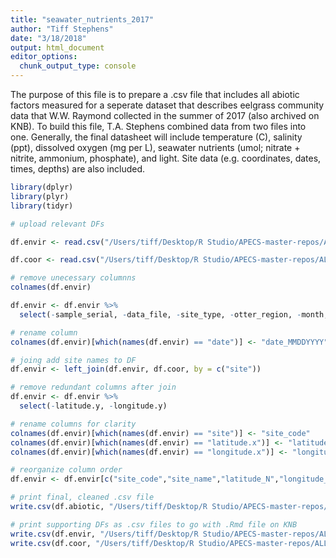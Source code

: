 ```yaml
---
title: "seawater_nutrients_2017"
author: "Tiff Stephens"
date: "3/18/2018"
output: html_document
editor_options: 
  chunk_output_type: console
---
```



The purpose of this file is to prepare a .csv file that includes all abiotic factors measured for a seperate dataset that describes eelgrass community data that W.W. Raymond collected in the summer of 2017 (also archived on KNB). To build this file, T.A. Stephens combined data from two files into one. Generally, the final datasheet will include temperature (C), salinity (ppt), dissolved oxygen (mg per L), seawater nutrients (umol; nitrate + nitrite, ammonium, phosphate), and light. Site data (e.g. coordinates, dates, times, depths) are also included.

```r
library(dplyr)
library(plyr)
library(tidyr)
```


```r
# upload relevant DFs

df.envir <- read.csv("/Users/tiff/Desktop/R Studio/APECS-master-repos/ALL_DATA/seagrass_environment_RAW.csv", stringsAsFactors = FALSE, header = TRUE)

df.coor <- read.csv("/Users/tiff/Desktop/R Studio/APECS-master-repos/ALL_DATA/sites_coordinates.csv", stringsAsFactors = FALSE, header = TRUE)
```

```r
# remove unecessary columnns
colnames(df.envir)

df.envir <- df.envir %>% 
  select(-sample_serial, -data_file, -site_type, -otter_region, -month, -DO_., -conductivity, -tot_N, -N.P)

# rename column
colnames(df.envir)[which(names(df.envir) == "date")] <- "date_MMDDYYYY"
```

```r
# joing add site names to DF
df.envir <- left_join(df.envir, df.coor, by = c("site"))

# remove redundant columns after join
df.envir <- df.envir %>% 
  select(-latitude.y, -longitude.y)

# rename columns for clarity
colnames(df.envir)[which(names(df.envir) == "site")] <- "site_code"
colnames(df.envir)[which(names(df.envir) == "latitude.x")] <- "latitude_N"
colnames(df.envir)[which(names(df.envir) == "longitude.x")] <- "longitude_E"
```

```r
# reorganize column order
df.envir <- df.envir[c("site_code","site_name","latitude_N","longitude_E","date_MMDDYYYY","date_YYYYMMDD","time_24hr","depth_m","temperature_c","salinity_ppt","DO_mg.L","light_umol_water","light_umol_air","nox_umol","nh4_umol","po4_umol")]
```



```r
# print final, cleaned .csv file
write.csv(df.abiotic, "/Users/tiff/Desktop/R Studio/APECS-master-repos/ALL_DATA/DATA_ARCHIVING/seagrass_abiotic_2017/seagrass_abiotic_2017_CLEANDATA.csv", row.names = TRUE)

# print supporting DFs as .csv files to go with .Rmd file on KNB
write.csv(df.envir, "/Users/tiff/Desktop/R Studio/APECS-master-repos/ALL_DATA/DATA_ARCHIVING/seagrass_abiotic_2017/df.envir_RAW.csv", row.names = TRUE)
write.csv(df.coor, "/Users/tiff/Desktop/R Studio/APECS-master-repos/ALL_DATA/DATA_ARCHIVING/seagrass_abiotic_2017/df.coor_RAW.csv", row.names = TRUE)
```

